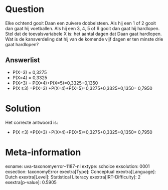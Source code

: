 Question
========

Elke ochtend gooit Daan een zuivere dobbelsteen. Als hij een 1 of 2
gooit dan gaat hij voetballen. Als hij een 3, 4, 5 of 6 gooit dan gaat
hij hardlopen. Stel dat de toevalsvariabele X is: het aantal dagen dat
Daan gaat hardlopen. Wat is de kansverdeling dat hij van de komende vijf
dagen er ten minste drie gaat hardlopen?

Answerlist
----------

* P(X=3) = 0,3275
* P(X=4) = 0,3325
* P(X≥3) = P(X=4)+P(X=5)=0,3325+0,1350
* P(X ≥3) =P(X=3) +P(X=4)+P(X=5)=0,3275+0,3325+0,1350= 0,7950

Solution
========

Het correcte antwoord is: 

* P(X ≥3) =P(X=3) +P(X=4)+P(X=5)=0,3275+0,3325+0,1350= 0,7950

Meta-information
================
exname: uva-taxonomyerror--1187-nl
extype: schoice
exsolution: 0001
exsection: taxonomyError 
exextra[Type]: Conceptual
exextra[Language]: Dutch
exextra[Level]: Statistical Literacy
exextra[IRT-Difficulty]: 2
exextra[p-value]: 0.5905
